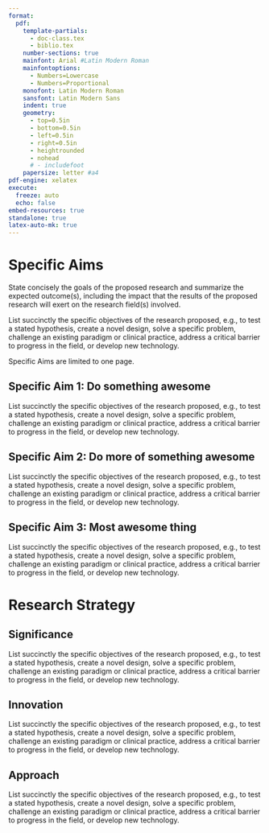 ```yaml
---
format:
  pdf:
    template-partials:
      - doc-class.tex
      - biblio.tex
    number-sections: true
    mainfont: Arial #Latin Modern Roman
    mainfontoptions:
      - Numbers=Lowercase
      - Numbers=Proportional
    monofont: Latin Modern Roman
    sansfont: Latin Modern Sans
    indent: true
    geometry:
      - top=0.5in
      - bottom=0.5in
      - left=0.5in
      - right=0.5in
      - heightrounded
      - nohead
      # - includefoot
    papersize: letter #a4
pdf-engine: xelatex
execute:
  freeze: auto
  echo: false
embed-resources: true
standalone: true
latex-auto-mk: true
---
```


# Specific Aims

State concisely the goals of the proposed research and summarize the expected outcome(s), including the impact that the results of the proposed research will exert on the research field(s) involved.

List succinctly the specific objectives of the research proposed, e.g., to test a stated hypothesis, create a novel design, solve a specific problem, challenge an existing paradigm or clinical practice, address a critical barrier to progress in the field, or develop new technology.

Specific Aims are limited to one page.

## Specific Aim 1: Do something awesome

List succinctly the specific objectives of the research proposed, e.g., to test a stated hypothesis, create a novel design, solve a specific problem, challenge an existing paradigm or clinical practice, address a critical barrier to progress in the field, or develop new technology.

## Specific Aim 2: Do more of something awesome

List succinctly the specific objectives of the research proposed, e.g., to test a stated hypothesis, create a novel design, solve a specific problem, challenge an existing paradigm or clinical practice, address a critical barrier to progress in the field, or develop new technology.

## Specific Aim 3: Most awesome thing

List succinctly the specific objectives of the research proposed, e.g., to test a stated hypothesis, create a novel design, solve a specific problem, challenge an existing paradigm or clinical practice, address a critical barrier to progress in the field, or develop new technology.

# Research Strategy

## Significance

List succinctly the specific objectives of the research proposed, e.g., to test a stated hypothesis, create a novel design, solve a specific problem, challenge an existing paradigm or clinical practice, address a critical barrier to progress in the field, or develop new technology.

## Innovation

List succinctly the specific objectives of the research proposed, e.g., to test a stated hypothesis, create a novel design, solve a specific problem, challenge an existing paradigm or clinical practice, address a critical barrier to progress in the field, or develop new technology.

## Approach

List succinctly the specific objectives of the research proposed, e.g., to test a stated hypothesis, create a novel design, solve a specific problem, challenge an existing paradigm or clinical practice, address a critical barrier to progress in the field, or develop new technology.
